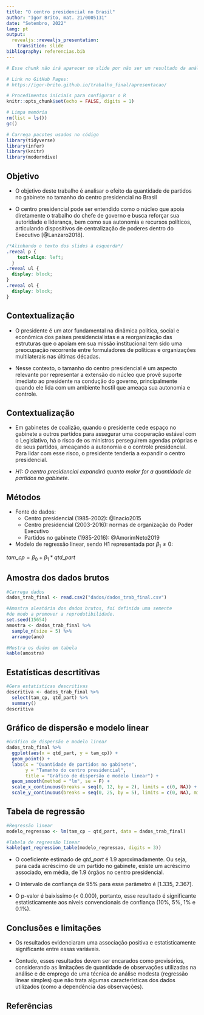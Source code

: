 ```yaml
---
title: "O centro presidencial no Brasil"
author: "Igor Brito, mat. 21/0005131"
date: "Setembro, 2022"
lang: pt
output:
  revealjs::revealjs_presentation:
    transition: slide
bibliography: referencias.bib
---
```


```r
# Esse chunk não irá aparecer no slide por não ser um resultado da análise

# Link no GitHub Pages:
# https://igor-brito.github.io/trabalho_final/apresentacao/

# Procedimentos iniciais para configurar o R
knitr::opts_chunk$set(echo = FALSE, digits = 1)

# Limpa memória
rm(list = ls())
gc()

# Carrega pacotes usados no código
library(tidyverse)
library(infer)
library(knitr)
library(moderndive)

```


## Objetivo
- O objetivo deste trabalho é analisar o efeito da quantidade de partidos no gabinete no tamanho do centro presidencial no Brasil

- O centro presidencial pode ser entendido como o núcleo que apoia diretamente o trabalho do chefe de governo e busca reforçar sua autoridade e liderança, bem como sua autonomia e recursos políticos, articulando dispositivos de centralização de poderes dentro do Executivo [@Lanzaro2018].
 
```css
/*Alinhando o texto dos slides à esquerda*/
.reveal p {
    text-align: left;
  }
.reveal ul {
  display: block;
}
.reveal ol {
  display: block;
}

``` 

## Contextualização
- O presidente é um ator fundamental na dinâmica política, social e econômica dos países presidencialistas e a reorganização das estruturas que o apoiam em sua missão institucional tem sido uma preocupação recorrente entre formuladores de políticas e organizações multilaterais nas últimas décadas.

- Nesse contexto, o tamanho do centro presidencial é um aspecto relevante por representar a extensão do núcleo que provê suporte imediato ao presidente na condução do governo, principalmente quando ele lida com um ambiente hostil que ameaça sua autonomia e controle.

## Contextualização
- Em gabinetes de coalizão, quando o presidente cede espaço no gabinete a outros partidos para assegurar uma cooperação estável com o Legislativo, há o risco de os ministros perseguirem agendas próprias e de seus partidos, ameaçando a autonomia e o controle presidencial. Para lidar com esse risco, o presidente tenderia a expandir o centro presidencial.


- *H1: O centro presidencial expandirá quanto maior for a quantidade de partidos no gabinete.*

## Métodos
- Fonte de dados:
  - Centro presidencial (1985-2002): @Inacio2015
  - Centro presidencial (2003-2016): normas de organização do Poder Executivo
  - Partidos no gabinete (1985-2016): @AmorimNeto2019


- Modelo de regressão linear, sendo H1 representada por $\beta_1 \neq 0$:

$tam\_cp = \beta_0 + \beta_1*qtd\_part$

## Amostra dos dados brutos
```r
#Carrega dados
dados_trab_final <- read.csv2("dados/dados_trab_final.csv")

#Amostra aleatória dos dados brutos, foi definida uma semente
#de modo a promover a reprodutibilidade.
set.seed(15654)
amostra <- dados_trab_final %>%
  sample_n(size = 5) %>% 
  arrange(ano)

#Mostra os dados em tabela
kable(amostra)

```

## Estatísticas descrtitivas

```r
#Gera estatísticas descritivas
descritiva <- dados_trab_final %>%
  select(tam_cp, qtd_part) %>%
  summary()
descritiva

```

## Gráfico de dispersão e modelo linear

```r
#Gráfico de dispersão e modelo linear
dados_trab_final %>%
  ggplot(aes(x = qtd_part, y = tam_cp)) +
  geom_point() +
  labs(x = "Quantidade de partidos no gabinete", 
       y = "Tamanho do centro presidencial",
       title = "Gráfico de dispersão e modelo linear") +
  geom_smooth(method = "lm", se = F) +
  scale_x_continuous(breaks = seq(0, 12, by = 2), limits = c(0, NA)) +
  scale_y_continuous(breaks = seq(0, 25, by = 5), limits = c(0, NA), minor_breaks = NULL)

```

## Tabela de regressão

```r
#Regressão linear
modelo_regressao <- lm(tam_cp ~ qtd_part, data = dados_trab_final)

#Tabela de regressão linear
kable(get_regression_table(modelo_regressao, digits = 3))

```

- O coeficiente estimado de $qtd\_part$ é 1.9 aproximadamente. Ou seja, para cada acréscimo de um partido no gabinete, existe um acréscimo associado, em média, de 1.9 órgãos no centro presidencial.

- O intervalo de confiança de 95% para esse parâmetro é [1.335, 2.367].

- O p-valor é baixíssimo (< 0.000), portanto, esse resultado é significante estatisticamente aos níveis convencionais de confiança (10%, 5%, 1% e 0.1%).


## Conclusões e limitações
- Os resultados evidenciaram uma associação positiva e estatisticamente significante entre essas variáveis.

- Contudo, esses resultados devem ser encarados como provisórios, considerando as limitações de quantidade de observações utilizadas na análise e de emprego de uma técnica de análise modesta (regressão linear simples) que não trata algumas características dos dados utilizados (como a dependência das observações).


## Referências
